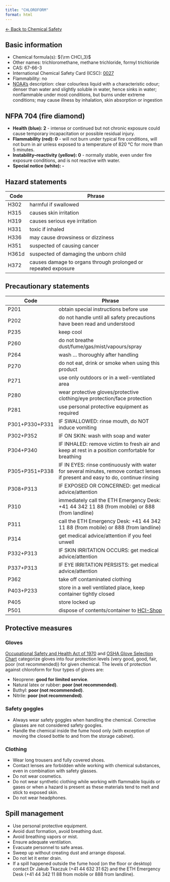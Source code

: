 ```yaml
---
title: "CHLOROFORM"
format: html
---
```


[← Back to Chemical Safety](../chemical-safety.qmd)


## Basic information
- Chemical formula(s): ${\rm CHCl_3}$
- Other names: trichloromethane, methane trichloride, formyl trichloride
- CAS: 67-66-3
- International Chemical Safety Card (ICSC): [0027](https://inchem.org/documents/icsc/icsc/eics0027.htm)
- Flammability: no
- [NOAA's](https://cameochemicals.noaa.gov/chemical/2893) description: clear colourless liquid with a characteristic odour; denser than water and slightly soluble in water, hence sinks in water; nonflammable under most conditions, but burns under extreme conditions; may cause illness by inhalation, skin absorption or ingestion

## NFPA 704 (fire diamond)
- **Health (blue): 2** - intense or continued but not chronic exposure could cause temporary incapacitation or possible residual injury.
- **Flammability (red): 0** - will not burn under typical fire conditions, will not burn in air unless exposed to a temperature of 820 °C for more than 5 minutes.
- **Instability–reactivity (yellow): 0** - normally stable, even under fire exposure conditions, and is not reactive with water.
- **Special notice (white): -**

## Hazard statements
| Code  | Phrase                                                         |
| ----- | -------------------------------------------------------------- |
| H302  | harmful if swallowed                                           |
| H315  | causes skin irritation                                         |
| H319  | causes serious eye irritation                                  |
| H331  | toxic if inhaled                                               |
| H336  | may cause drowsiness or dizziness                              |
| H351  | suspected of causing cancer                                    |
| H361d | suspected of damaging the unborn child                         |
| H372  | causes damage to organs through prolonged or repeated exposure |

## Precautionary statements
| Code           | Phrase                                                                                                                           |
| -------------- | -------------------------------------------------------------------------------------------------------------------------------- |
| P201           | obtain special instructions before use                                                                                           |
| P202           | do not handle until all safety precautions have been read and understood                                                         |
| P235           | keep cool                                                                                                                        |
| P260           | do not breathe dust/fume/gas/mist/vapours/spray                                                                                  |
| P264           | wash ... thoroughly after handling                                                                                               |
| P270           | do not eat, drink or smoke when using this product                                                                               |
| P271           | use only outdoors or in a well-ventilated area                                                                                   |
| P280           | wear protective gloves/protective clothing/eye protection/face protection                                                        |
| P281           | use personal protective equipment as required                                                                                    |
| P301+P330+P331 | IF SWALLOWED: rinse mouth, do NOT induce vomiting                                                                                |
| P302+P352      | IF ON SKIN: wash with soap and water                                                                                             |
| P304+P340      | IF INHALED: remove victim to fresh air and keep at rest in a position comfortable for breathing                                  |
| P305+P351+P338 | IF IN EYES: rinse continuously with water for several minutes, remove contact lenses if present and easy to do, continue rinsing |
| P308+P313      | IF EXPOSED OR CONCERNED: get medical advice/attention                                                                            |
| P310           | immediately call the ETH Emergency Desk: +41 44 342 11 88 (from mobile) or 888 (from landline)                                   |
| P311           | call the ETH Emergency Desk: +41 44 342 11 88 (from mobile) or 888 (from landline)                                               |
| P314           | get medical advice/attention if you feel unwell                                                                                  |
| P332+P313      | IF SKIN IRRITATION OCCURS: get medical advice/attention                                                                          |
| P337+P313      | IF EYE IRRITATION PERSISTS: get medical advice/attention                                                                         |
| P362           | take off contaminated clothing                                                                                                   |
| P403+P233      | store in a well ventilated place, keep container tightly closed                                                                  |
| P405           | store locked up                                                                                                                  |
| P501           | dispose of contents/container to [HCI-Shop](https://hci-shop.ethz.ch/en/)                                                        |

## Protective measures

### Gloves
[Occupational Safety and Health Act of 1970](https://www.osha.gov/sites/default/files/publications/osha3151.pdf) and [OSHA Glove Selection Chart](https://safety.fsu.edu/safety_manual/OSHA%20Glove%20Selection%20Chart.pdf) categorize gloves into four protection levels (very good, good, fair, poor (not recommended)) for given chemical. The levels of protection against chloroform for four types of gloves are:

- Neoprene: **good for limited service**.
- Natural latex or rubber: **poor (not recommended)**.
- Buthyl: **poor (not recommended)**.
- Nitrile: **poor (not recommended)**.

### Safety goggles
- Always wear safety goggles when handling the chemical. Corrective glasses are not considered safety googles.
- Handle the chemical inside the fume hood only (with exception of moving the closed bottle to and from the storage cabinet).

### Clothing
- Wear long trousers and fully covered shoes.
- Contact lenses are forbidden while working with chemical substances, even in combination with safety glasses.
- Do not wear cosmetics.
- Do not wear synthetic clothing while working with flammable liquids or gases or when a hazard is present as these materials tend to melt and stick to exposed skin.
- Do not wear headphones.

## Spill management
- Use personal protective equipment.
- Avoid dust formation, avoid breathing dust.
- Avoid breathing vapors or mist.
- Ensure adequate ventilation.
- Evacuate personnel to safe areas.
- Sweep up without creating dust and arrange disposal.
- Do not let it enter drain.
- If a spill happened outside the fume hood (on the floor or desktop) contact Dr Jakub Tkaczuk (+41 44 632 31 62) and the ETH Emergency Desk (+41 44 342 11 88 from mobile or 888 from landline).
